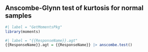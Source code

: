 

## Anscombe-Glynn test of kurtosis for normal samples

```{r}
#| label = "GetMomentsPkg"
library(moments)
```

```{r}
#| label = "{{ResponseName}}.agt"
{{ResponseName}}.agt = {{ResponseName}} |> anscombe.test()
```

